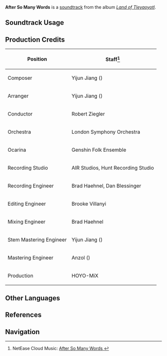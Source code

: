 {{Soundtrack Infobox
|image          = Land of Tleyaoyotl.png
|album          = Land of Tleyaoyotl
|disc           = 1
|number         = 05
|featured       = 
|featured2      = 
|featured3      = 
|featured_disc  = 
|featured_disc2 = 
|featured_disc3 = 
|youtube_id     = d9js9g1Z_Pk
|spotify_id     = 4Gfbsv6xyx6cpdmdBgUpiF
|previous       = Thanks for the Fire
|next           = Undanced Dance
}}
'''After So Many Words''' is a [[soundtrack]] from the album ''[[Land of Tleyaoyotl]]''.

==Soundtrack Usage==
{{Soundtrack Usage
|location          = Stadium of the Sacred Flame//night
|quest             = 
|domain            = 
|eventgameplay     = 
|special_displayed = 
|special           = 
|teapot            = 
|mediaoriginal     =
}}
<!--
==Other Arrangements==
{{Files by Category Gallery|Media Using an Unreleased Arrangement of {{subst:#titleparts:{{subst:PAGENAME}}}} Soundtrack}}
-->
==Production Credits==
{| class="wikitable"
! Position
! Staff<ref>NetEase Cloud Music: [https://music.163.com/#/song?id=2635291843 After So Many Words {{zh|喧声凝寂时}}]</ref>
|-
! Composer
| Yijun Jiang ({{zh|姜以君}})
|-
! Arranger
| Yijun Jiang ({{zh|姜以君}})
|-
! Conductor
| Robert Ziegler
|-
! Orchestra
| London Symphony Orchestra
|-
! Ocarina
| Genshin Folk Ensemble
|-
! Recording Studio
| AIR Studios, Hunt Recording Studio
|-
! Recording Engineer
| Brad Haehnel, Dan Blessinger
|-
! Editing Engineer
| Brooke Villanyi
|-
! Mixing Engineer
| Brad Haehnel
|-
! Stem Mastering Engineer
| Yijun Jiang ({{zh|姜以君}})
|-
! Mastering Engineer
| Anzol ({{zh|鸦雀有声}})
|-
! Production
| HOYO-MiX
|}

<!--
==Gallery==
<gallery>
</gallery>

==Trivia==
-->
==Other Languages==
{{Other Languages
|en       = After So Many Words
|zhs      = 
|zhs_rm   = 
|zht      = 
|zht_rm   = 
|zh_tl    = 
|ja       = After So Many Words


}}

==References==
{{Reflist}}

==Navigation==
{{Soundtrack Navbox|Land of Tleyaoyotl}}
